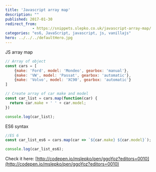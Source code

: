 ```yaml
---
title: 'Javascript array map'
description: ""
published: 2017-01-30
redirect_from:
            - https://snippets.slepko.co.uk/javascript-array-map/
categories: "es6, JavaScript, javascript, js, vanillajs"
hero: ../../../defaultHero.jpg
---
```

JS array map

```javascript
// Array of object
const cars = [
    {make: 'Ford', model: 'Mondeo', gearbox: 'manual'},
    {make: 'VW', model: 'Passat', gearbox: 'automatic'},
    {make: 'Volvo', model: 'XC90', gearbox: 'automatic'}
]

// Create array of car make and model
const car_list = cars.map(function(car) {
  return car.make + ' ' + car.model;
})

console.log(car_list);
```

ES6 syntax

```javascript
//ES 6
const car_list_es6 = cars.map(car => `${car.make} ${car.model}`);

console.log(car_list_es6);
```

Check it here: [http://codepen.io/mslepko/pen/ggoYoz?editors=0010](http://codepen.io/mslepko/pen/ggoYoz?editors=0010)

